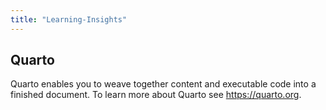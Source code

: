 ```yaml
---
title: "Learning-Insights"
---
```


## Quarto

Quarto enables you to weave together content and executable code into a finished document. To learn more about Quarto see <https://quarto.org>.

